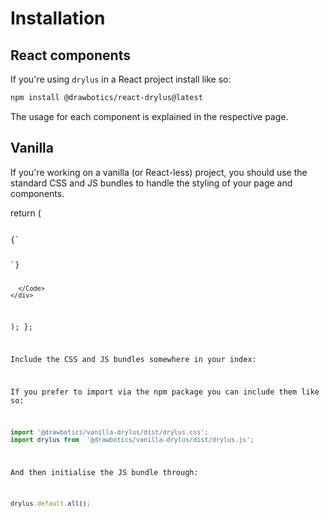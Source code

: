 

# Installation

## React components
If you're using `drylus` in a React project install like so:
```bash
npm install @drawbotics/react-drylus@latest
```
The usage for each component is explained in the respective page.

## Vanilla
If you're working on a vanilla (or React-less) project, you should use the standard CSS and JS bundles to handle the styling of your page and components.

  return (
    <div>
      <Code className="html">
        {`<link rel="stylesheet" type="text/css" href="//cdn.drawbotics.com/vanilla-drylus/${packageJson.version}/drylus.css" />
<script src="//cdn.drawbotics.com/vanilla-drylus/${packageJson.version}/drylus.js"></script>`}
      </Code>
    </div>
  );
};


Include the CSS and JS bundles somewhere in your index:
<HTMLImport />

If you prefer to import via the npm package you can include them like so:
```js
import '@drawbotics/vanilla-drylus/dist/drylus.css';
import drylus from  '@drawbotics/vanilla-drylus/dist/drylus.js';
```

And then initialise the JS bundle through:
```js
drylus.default.all();
```
